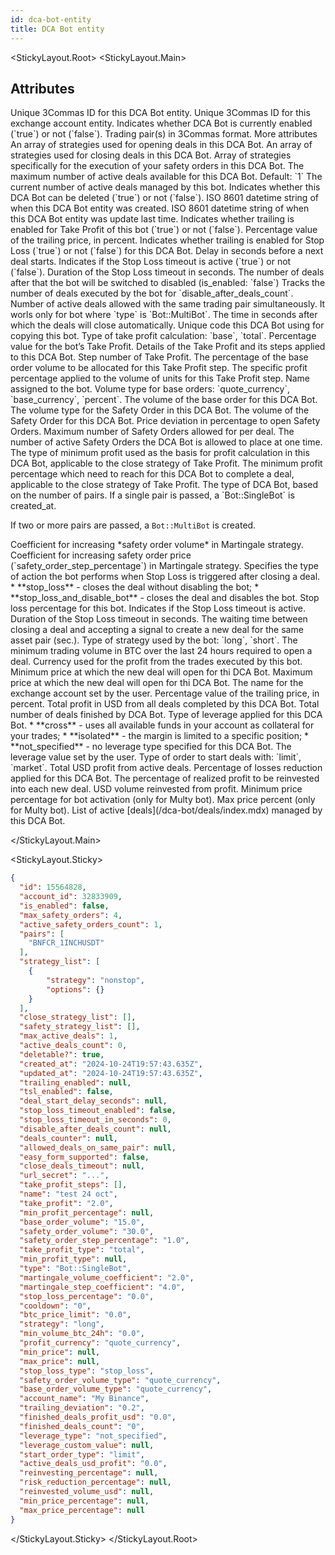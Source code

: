 ```yaml
---
id: dca-bot-entity
title: DCA Bot entity
---
```



<StickyLayout.Root>
<StickyLayout.Main>

## Attributes

<ApiParam name='id' type='integer' id="id">
     Unique 3Commas ID for this DCA Bot entity.
</ApiParam>

<ApiParam name='account_id' type='integer' id="account_id">
     Unique 3Commas ID for this exchange account entity.
</ApiParam>

<ApiParam name='is_enabled' type='boolean' id="is_enabled">
     Indicates whether DCA Bot is currently enabled (`true`) or not (`false`).
</ApiParam>

<ApiParam name='pairs' type='string' id="pairs">
     Trading pair(s) in 3Commas format.
</ApiParam>


<CollapseAll>
<CollapseAllHeading> More attributes <CollapseAllButton /> </CollapseAllHeading>

<CollapsibleApiParam name='strategy_list' type='array[json]' id="strategy_list">
     An array of strategies used for opening deals in this DCA Bot.
</CollapsibleApiParam>

<CollapsibleApiParam name='close_strategy_list' type='array[json]' id="close_strategy_list">
     An array of strategies used for closing deals in this DCA Bot.
</CollapsibleApiParam>

<CollapsibleApiParam name='safety_strategy_list' type='array[json]' id="safety_strategy_list">
     Array of strategies specifically for the execution of your safety orders in this DCA Bot.
</CollapsibleApiParam>

<CollapsibleApiParam name='max_active_deals' type='integer' id="max_active_deals">
The maximum number of active deals available for this DCA Bot.
Default: `1`
</CollapsibleApiParam>

<CollapsibleApiParam name='active_deals_count' type='string' id="active_deals_count">
The current number of active deals managed by this bot.
</CollapsibleApiParam>

<CollapsibleApiParam name='deletable?' type='boolean' id="deletable?">
     Indicates whether this DCA Bot can be deleted (`true`) or not (`false`).
</CollapsibleApiParam>

<CollapsibleApiParam name='created_at' type='string' id="created_at">
     ISO 8601 datetime string of when this DCA Bot entity was created.
</CollapsibleApiParam>

<CollapsibleApiParam name='updated_at' type='string' id="updated_at">
     ISO 8601 datetime string of when this DCA Bot entity was update last time.
</CollapsibleApiParam>

<CollapsibleApiParam name='trailing_enabled' type='boolean' id="trailing_enabled">
     Indicates whether trailing is enabled for Take Profit of this bot (`true`) or not (`false`).
</CollapsibleApiParam>

<CollapsibleApiParam name='trailing_deviation' type='number' id="trailing_deviation">
     Percentage value of the trailing price, in percent.
</CollapsibleApiParam>

<CollapsibleApiParam name='tsl_enabled' type='boolean' id="tsl_enabled">
     Indicates whether trailing is enabled for Stop Loss (`true`) or not (`false`) for this DCA Bot.
</CollapsibleApiParam>

<CollapsibleApiParam name='deal_start_delay_seconds' type='integer or null' id="deal_start_delay_seconds">
     Delay in seconds before a next deal starts.
</CollapsibleApiParam>

<CollapsibleApiParam name="stop_loss_timeout_enabled" type="boolean" id="stop_loss_timeout_enabled">
     Indicates if the Stop Loss timeout is active (`true`) or not (`false`).
</CollapsibleApiParam>

<CollapsibleApiParam name="stop_loss_timeout_in_seconds" type="boolean" id="stop_loss_timeout_in_seconds">
     Duration of the Stop Loss timeout in seconds.
</CollapsibleApiParam>

<CollapsibleApiParam name="disable_after_deals_count" type="integer" id="disable_after_deals_count">
     The number of deals after that the bot will be switched to disabled (is_enabled: `false`)
</CollapsibleApiParam>

<CollapsibleApiParam name="deals_counter" type="integer" id="deals_counter">
 Tracks the number of deals executed by the bot for `disable_after_deals_count`.
</CollapsibleApiParam>

<CollapsibleApiParam name="allowed_deals_on_same_pair" type="integer or null" id="allowed_deals_on_same_pair">
 Number of active deals allowed with the same trading pair simultaneously. It worls only for bot where `type` is `Bot::MultiBot`.
</CollapsibleApiParam>

<CollapsibleApiParam name="close_deals_timeout" type="integer or null" id="allowed_deals_on_same_pair">
 The time in seconds after which the deals will close automatically.
</CollapsibleApiParam>

<CollapsibleApiParam name="url_secret" type="string" id="url_secret">
 Unique code this DCA Bot using for copying this bot.
</CollapsibleApiParam>

<CollapsibleApiParam name="take_profit_type" type="string" id="take_profit_type">
 Type of take profit calculation: `base`, `total`.
</CollapsibleApiParam>

<CollapsibleApiParam name="take_profit" type="number" id="take_profit">
 Percentage value for the bot’s Take Profit.
</CollapsibleApiParam>

<CollapsibleApiParam name="take_profit_steps" type="object" id="take_profit_steps">
 Details of the Take Profit and its steps applied to this DCA Bot.
 <CollapsibleNestedParams>
     <ApiParam name='id' type="integer" id="id">
        Step number of Take Profit.
      </ApiParam>
     <ApiParam name='amount_percentage' type="string" id="amount_percentage">
        The percentage of the base order volume to be allocated for this Take Profit step.
      </ApiParam>
     <ApiParam name='profit_percentage' type="string" id="profit_percentage">
        The specific profit percentage applied to the volume of units for this Take Profit step.
     </ApiParam>
  </CollapsibleNestedParams>
</CollapsibleApiParam>

<CollapsibleApiParam name="name" type="string" id="name">
 Name assigned to the bot.
</CollapsibleApiParam>

<CollapsibleApiParam name="base_order_volume_type" type="string" id="base_order_volume_type">
 Volume type for base orders: `quote_currency`, `base_currency`, `percent`.
</CollapsibleApiParam>

<CollapsibleApiParam name="base_order_volume" type="number" id="base_order_volume">
 The volume of the base order for this DCA Bot.
</CollapsibleApiParam>

<CollapsibleApiParam name="safety_order_volume_type" type="string" id="safety_order_volume_type">
 The volume type for the Safety Order in this DCA Bot.
</CollapsibleApiParam>

<CollapsibleApiParam name="safety_order_volume" type="string" id="safety_order_volume">
 The volume of the Safety Order for this DCA Bot.
</CollapsibleApiParam>

<CollapsibleApiParam name="safety_order_step_percentage" type="number" id="safety_order_step_percentage">
 Price deviation in percentage to open Safety Orders.
</CollapsibleApiParam>

<CollapsibleApiParam name="max_safety_orders" type="integer" id="max_safety_orders">
 Maximum number of Safety Orders allowed for per deal.
</CollapsibleApiParam>

<CollapsibleApiParam name="active_safety_orders_count" type="integer" id="active_safety_orders_count">
 The number of active Safety Orders the DCA Bot is allowed to place at one time.
</CollapsibleApiParam>

<CollapsibleApiParam name="min_profit_type" type="string or null" id="min_profit_type">
 The type of minimum profit used as the basis for profit calculation in this DCA Bot, applicable to the close strategy of Take Profit.
</CollapsibleApiParam>

<CollapsibleApiParam name="min_profit_percentage" type="string or null" id="min_profit_percentage">
 The minimum profit percentage which need to reach for this DCA Bot to complete a deal, applicable to the close strategy of Take Profit.
</CollapsibleApiParam>

<CollapsibleApiParam name="type" type="string" id="type">
 The type of DCA Bot, based on the number of pairs. If a single pair is passed, a `Bot::SingleBot` is created_at.

 If two or more pairs are passed, a `Bot::MultiBot` is created.
</CollapsibleApiParam>

<CollapsibleApiParam name="martingale_volume_coefficient" type="number" id="martingale_volume_coefficient">
 Coefficient for increasing *safety order volume* in Martingale strategy.
</CollapsibleApiParam>

<CollapsibleApiParam name="martingale_step_coefficient" type="number" id="martingale_step_coefficient">
 Coefficient for increasing safety order price (`safety_order_step_percentage`) in Martingale strategy.
</CollapsibleApiParam>

<CollapsibleApiParam name="stop_loss_type" type="string" id="stop_loss_type">
 Specifies the type of action the bot performs when Stop Loss is triggered after closing a deal.
     <CollapsibleNestedParams openName="Hide allowed values" collapsedName="Show allowed values">
      * **stop_loss** - closes the deal without disabling the bot;
      * **stop_loss_and_disable_bot** - closes the deal and disables the bot.
     </CollapsibleNestedParams>
</CollapsibleApiParam>

<CollapsibleApiParam name="stop_loss_percentage" type="number" id="stop_loss_percentage">
 Stop loss percentage for this bot.
</CollapsibleApiParam>

<CollapsibleApiParam name="stop_loss_timeout_enabled" type="boolean" id="stop_loss_timeout_enabled">
 Indicates if the Stop Loss timeout is active.
</CollapsibleApiParam>

<CollapsibleApiParam name="stop_loss_timeout_in_seconds" type="integer" id="stop_loss_timeout_in_seconds">
 Duration of the Stop Loss timeout in seconds.
</CollapsibleApiParam>

<CollapsibleApiParam name="cooldown" type="number" id="cooldown">
 The waiting time between closing a deal and accepting a signal to create a new deal for the same asset pair (sec.).
</CollapsibleApiParam>

<CollapsibleApiParam name="strategy" type="string" id="strategy">
 Type of strategy used by the bot: `long`, `short`.
</CollapsibleApiParam>

<CollapsibleApiParam name="min_volume_btc_24h" type="number" id="min_volume_btc_24h">
 The minimum trading volume in BTC over the last 24 hours required to open a deal.
</CollapsibleApiParam>

<CollapsibleApiParam name="profit_currency" type="string" id="profit_currency">
 Currency used for the profit from the trades executed by this bot.
</CollapsibleApiParam>

<CollapsibleApiParam name="min_price" type="string or null" id="min_price">
 Minimum price at which the new deal will open for thi DCA Bot.
</CollapsibleApiParam>

<CollapsibleApiParam name="max_price" type="string or null" id="max_price">
 Maximum price at which the new deal will open for thi DCA Bot.
</CollapsibleApiParam>

<CollapsibleApiParam name="account_name" type="string" id="account_name">
 The name for the exchange account set by the user.
</CollapsibleApiParam>

<CollapsibleApiParam name="trailing_deviation" type="number" id="trailing_deviation">
 Percentage value of the trailing price, in percent.
</CollapsibleApiParam>

<CollapsibleApiParam name="finished_deals_profit_usd" type="string" id="finished_deals_profit_usd">
 Total profit in USD from all deals completed by this DCA Bot.
</CollapsibleApiParam>

<CollapsibleApiParam name="finished_deals_count" type="string" id="finished_deals_count">
 Total number of deals finished by DCA Bot.
</CollapsibleApiParam>

<CollapsibleApiParam name="leverage_type" type="string" id="leverage_type">
  Type of leverage applied for this DCA Bot.
  <CollapsibleNestedParams openName="Hide allowed values" collapsedName="Show allowed values">
       * **cross** - uses all available funds in your account as collateral for your trades;
       * **isolated** - the margin is limited to a specific position;
       * **not_specified** - no leverage type specified for this DCA Bot.
  </CollapsibleNestedParams>
</CollapsibleApiParam>

<CollapsibleApiParam name="leverage_custom_value" type="string" id="leverage_custom_value">
 The leverage value set by the user.
</CollapsibleApiParam>

<CollapsibleApiParam name="start_order_type" type="string" id="start_order_type">
 Type of order to start deals with: `limit`, `market`.
</CollapsibleApiParam>

<CollapsibleApiParam name="active_deals_usd_profit" type="string" id="active_deals_usd_profit">
 Total USD profit from active deals.
</CollapsibleApiParam>

<CollapsibleApiParam name="risk_reduction_percentage" type="number" id="risk_reduction_percentage">
 Percentage of losses reduction applied for this DCA Bot.
</CollapsibleApiParam>

<CollapsibleApiParam name="reinvesting_percentage" type="number" id="reinvesting_percentage">
 The percentage of realized profit to be reinvested into each new deal.
</CollapsibleApiParam>

<CollapsibleApiParam name="reinvested_volume_usd" type="number or null" id="reinvested_volume_usd">
 USD volume reinvested from profit.
</CollapsibleApiParam>

<CollapsibleApiParam name="min_price_percentage" type="string or null" id="min_price_percentage">
 Minimum price percentage for bot activation (only for Multy bot).
</CollapsibleApiParam>

<CollapsibleApiParam name="max_price_percentage" type="string or null" id="max_price_percentage">
 Max price percent (only for Multy bot).
</CollapsibleApiParam>

<CollapsibleApiParam name="active_deals" type="array" id="active_deals">
  List of active [deals](/dca-bot/deals/index.mdx) managed by this DCA Bot.
</CollapsibleApiParam>
</CollapseAll>

</StickyLayout.Main>

<StickyLayout.Sticky>

```json title="DCA Bot entity"
{
  "id": 15564828,
  "account_id": 32833909,
  "is_enabled": false,
  "max_safety_orders": 4,
  "active_safety_orders_count": 1,
  "pairs": [
    "BNFCR_1INCHUSDT"
  ],
  "strategy_list": [
    {
        "strategy": "nonstop",
        "options": {}
    }
  ],
  "close_strategy_list": [],
  "safety_strategy_list": [],
  "max_active_deals": 1,
  "active_deals_count": 0,
  "deletable?": true,
  "created_at": "2024-10-24T19:57:43.635Z",
  "updated_at": "2024-10-24T19:57:43.635Z",
  "trailing_enabled": null,
  "tsl_enabled": false,
  "deal_start_delay_seconds": null,
  "stop_loss_timeout_enabled": false,
  "stop_loss_timeout_in_seconds": 0,
  "disable_after_deals_count": null,
  "deals_counter": null,
  "allowed_deals_on_same_pair": null,
  "easy_form_supported": false,
  "close_deals_timeout": null,
  "url_secret": "...",
  "take_profit_steps": [],
  "name": "test 24 oct",
  "take_profit": "2.0",
  "min_profit_percentage": null,
  "base_order_volume": "15.0",
  "safety_order_volume": "30.0",
  "safety_order_step_percentage": "1.0",
  "take_profit_type": "total",
  "min_profit_type": null,
  "type": "Bot::SingleBot",
  "martingale_volume_coefficient": "2.0",
  "martingale_step_coefficient": "4.0",
  "stop_loss_percentage": "0.0",
  "cooldown": "0",
  "btc_price_limit": "0.0",
  "strategy": "long",
  "min_volume_btc_24h": "0.0",
  "profit_currency": "quote_currency",
  "min_price": null,
  "max_price": null,
  "stop_loss_type": "stop_loss",
  "safety_order_volume_type": "quote_currency",
  "base_order_volume_type": "quote_currency",
  "account_name": "My Binance",
  "trailing_deviation": "0.2",
  "finished_deals_profit_usd": "0.0",
  "finished_deals_count": "0",
  "leverage_type": "not_specified",
  "leverage_custom_value": null,
  "start_order_type": "limit",
  "active_deals_usd_profit": "0.0",
  "reinvesting_percentage": null,
  "risk_reduction_percentage": null,
  "reinvested_volume_usd": null,
  "min_price_percentage": null,
  "max_price_percentage": null
}
```

</StickyLayout.Sticky>
</StickyLayout.Root>